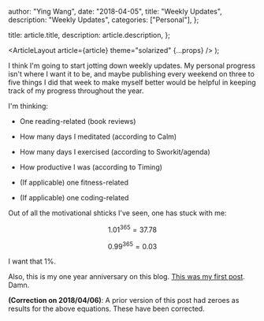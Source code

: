 
  author: "Ying Wang",
  date: "2018-04-05",
  title: "Weekly Updates",
  description: "Weekly Updates",
  categories: ["Personal"],
};

  title: article.title,
  description: article.description,
};

  <ArticleLayout article={article} theme="solarized" {...props} />
);

I think I'm going to start jotting down weekly updates. My personal progress
isn't where I want it to be, and maybe publishing every weekend on three to five
things I did that week to make myself better would be helpful in keeping track
of my progress throughout the year.

I'm thinking:

- One reading-related (book reviews)

- How many days I meditated (according to Calm)

- How many days I exercised (according to Sworkit/agenda)

- How productive I was (according to Timing)

- (If applicable) one fitness-related

- (If applicable) one coding-related

Out of all the motivational shticks I've seen, one has stuck with me:

$$ 1.01^{365} = 37.78 $$

$$ 0.99^{365} = 0.03 $$

I want that 1%.

Also, this is my one year anniversary on this blog. [This was my first
post](/posts/2017/04/05/first_post). Damn.

**(Correction on 2018/04/06)**: A prior version of this post had zeroes as
results for the above equations. These have been corrected.
